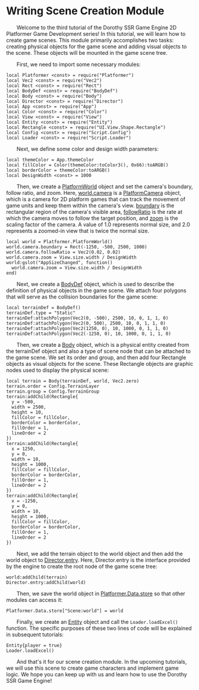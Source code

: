 
# Writing Scene Creation Module

&emsp;&emsp;Welcome to the third tutorial of the Dorothy SSR Game Engine 2D Platformer Game Development series! In this tutorial, we will learn how to create game scenes. This module primarily accomplishes two tasks: creating physical objects for the game scene and adding visual objects to the scene. These objects will be mounted in the game scene tree.

&emsp;&emsp;First, we need to import some necessary modules:

```tl title=Script/Scene.tl
local Platformer <const> = require("Platformer")
local Vec2 <const> = require("Vec2")
local Rect <const> = require("Rect")
local BodyDef <const> = require("BodyDef")
local Body <const> = require("Body")
local Director <const> = require("Director")
local App <const> = require("App")
local Color <const> = require("Color")
local View <const> = require("View")
local Entity <const> = require("Entity")
local Rectangle <const> = require("UI.View.Shape.Rectangle")
local Config <const> = require("Script.Config")
local Loader <const> = require("Script.Loader")
```

&emsp;&emsp;Next, we define some color and design width parameters:

```tl title=Script/Scene.tl
local themeColor = App.themeColor
local fillColor = Color(themeColor:toColor3(), 0x66):toARGB()
local borderColor = themeColor:toARGB()
local DesignWidth <const> = 1000
```

&emsp;&emsp;Then, we create a [PlatformWorld](/docs/api/Class/Platformer/PlatformWorld) object and set the camera's boundary, follow ratio, and zoom. Here, [world.camera](/docs/api/Class/Platformer/PlatformWorld#camera) is a [PlatformCamera](/docs/api/Class/Platformer/PlatformCamera) object, which is a camera for 2D platform games that can track the movement of game units and keep them within the camera's view. [boundary](/docs/api/Class/Platformer/PlatformCamera#boundary) is the rectangular region of the camera's visible area, [followRatio](/docs/api/Class/Platformer/PlatformCamera#followratio) is the rate at which the camera moves to follow the target position, and [zoom](/docs/api/Class/Platformer/PlatformCamera#zoom) is the scaling factor of the camera. A value of 1.0 represents normal size, and 2.0 represents a zoomed-in view that is twice the normal size.

```tl title=Script/Scene.tl
local world = Platformer.PlatformWorld()
world.camera.boundary = Rect(-1250, -500, 2500, 1000)
world.camera.followRatio = Vec2(0.02, 0.02)
world.camera.zoom = View.size.width / DesignWidth
world:gslot("AppSizeChanged", function()
  world.camera.zoom = View.size.width / DesignWidth
end)
```

&emsp;&emsp;Next, we create a [BodyDef](/docs/api/Class/BodyDef) object, which is used to describe the definition of physical objects in the game scene. We attach four polygons that will serve as the collision boundaries for the game scene:

```tl title=Script/Scene.tl
local terrainDef = BodyDef()
terrainDef.type = "Static"
terrainDef:attachPolygon(Vec2(0, -500), 2500, 10, 0, 1, 1, 0)
terrainDef:attachPolygon(Vec2(0, 500), 2500, 10, 0, 1, 1, 0)
terrainDef:attachPolygon(Vec2(1250, 0), 10, 1000, 0, 1, 1, 0)
terrainDef:attachPolygon(Vec2(-1250, 0), 10, 1000, 0, 1, 1, 0)
```

&emsp;&emsp;Then, we create a [Body](/docs/api/Class/Body) object, which is a physical entity created from the terrainDef object and also a type of scene node that can be attached to the game scene. We set its order and group, and then add four Rectangle objects as visual objects for the scene. These Rectangle objects are graphic nodes used to display the physical scene:

```tl title=Script/Scene.tl
local terrain = Body(terrainDef, world, Vec2.zero)
terrain.order = Config.TerrainLayer
terrain.group = Config.TerrainGroup
terrain:addChild(Rectangle{
  y = -500,
  width = 2500,
  height = 10,
  fillColor = fillColor,
  borderColor = borderColor,
  fillOrder = 1,
  lineOrder = 2
})
terrain:addChild(Rectangle{
  x = 1250,
  y = 0,
  width = 10,
  height = 1000,
  fillColor = fillColor,
  borderColor = borderColor,
  fillOrder = 1,
  lineOrder = 2
})
terrain:addChild(Rectangle{
  x = -1250,
  y = 0,
  width = 10,
  height = 1000,
  fillColor = fillColor,
  borderColor = borderColor,
  fillOrder = 1,
  lineOrder = 2
})
```

&emsp;&emsp;Next, we add the terrain object to the world object and then add the world object to [Director.entry](/docs/api/Class/Director#entry). Here, Director.entry is the interface provided by the engine to create the root node of the game scene tree:

```tl title=Script/Scene.tl
world:addChild(terrain)
Director.entry:addChild(world)
```

&emsp;&emsp;Then, we save the world object in [Platformer.Data.store](/docs/api/Class/Platformer/Data#store) so that other modules can access it:

```tl title=Script/Scene.tl
Platformer.Data.store["Scene:world"] = world
```

&emsp;&emsp;Finally, we create an [Entity](/docs/api/Class/Entity) object and call the `Loader.loadExcel()` function. The specific purposes of these two lines of code will be explained in subsequent tutorials:

```tl title=Script/Scene.tl
Entity{player = true}
Loader.loadExcel()
```

&emsp;&emsp;And that's it for our scene creation module. In the upcoming tutorials, we will use this scene to create game characters and implement game logic. We hope you can keep up with us and learn how to use the Dorothy SSR Game Engine!